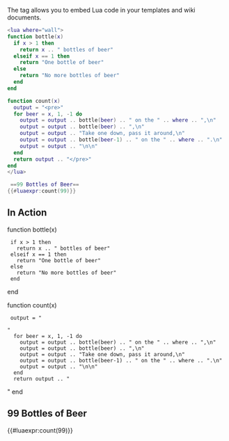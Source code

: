 The <code><lua></code> tag allows you to embed Lua code in your templates and wiki documents.

<source lang="lua">
<lua where="wall">
function bottle(x)
  if x > 1 then
    return x .. " bottles of beer"
  elseif x == 1 then
    return "One bottle of beer"
  else
    return "No more bottles of beer"
  end
end

function count(x)
  output = "<pre>"
  for beer = x, 1, -1 do
    output = output .. bottle(beer) .. " on the " .. where .. ",\n"
    output = output .. bottle(beer) .. ",\n"
    output = output .. "Take one down, pass it around,\n"
    output = output .. bottle(beer-1) .. " on the " .. where .. ".\n"
    output = output .. "\n\n"
  end
  return output .. "</pre>"
end
</lua>

 ==99 Bottles of Beer==
{{#luaexpr:count(99)}}
</source>

==In Action==
<lua where="floor">
function bottle(x)
  if x > 1 then
    return x .. " bottles of beer"
  elseif x == 1 then
    return "One bottle of beer"
  else
    return "No more bottles of beer"
  end
end

function count(x)
  output = "<pre>"
  for beer = x, 1, -1 do
    output = output .. bottle(beer) .. " on the " .. where .. ",\n"
    output = output .. bottle(beer) .. ",\n"
    output = output .. "Take one down, pass it around,\n"
    output = output .. bottle(beer-1) .. " on the " .. where .. ".\n"
    output = output .. "\n\n"
  end
  return output .. "</pre>"
end
</lua>

==99 Bottles of Beer==
{{#luaexpr:count(99)}}
